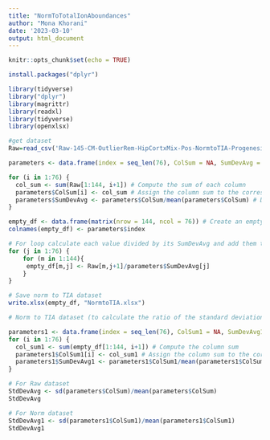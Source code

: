 ```yaml
---
title: "NormToTotalIonAboundances"
author: "Mona Khorani"
date: '2023-03-10'
output: html_document
---
```


```r
knitr::opts_chunk$set(echo = TRUE)
```

```r
install.packages("dplyr")

library(tidyverse)
library("dplyr")
library(magrittr)
library(readxl)
library(tidyverse)
library(openxlsx)

```


```r
#get dataset
Raw=read_csv('Raw-145-CM-OutlierRem-HipCortxMix-Pos-NormtoTIA-Progenesis-01March2023-QCCVless30Only - Copy.csv')
```


```r
parameters <- data.frame(index = seq_len(76), ColSum = NA, SumDevAvg = NA) # Create an empty data.frame

for (i in 1:76) {
  col_sum <- sum(Raw[1:144, i+1]) # Compute the sum of each column 
  parameters$ColSum[i] <- col_sum # Assign the column sum to the corresponding row of the ColSum column
  parameters$SumDevAvg <- parameters$ColSum/mean(parameters$ColSum) # Divide each sum by the mean of sums and put them on SumDevAvg column on parameters data.frame
}
```


```r
empty_df <- data.frame(matrix(nrow = 144, ncol = 76)) # Create an empty data.frame
colnames(empty_df) <- parameters$index

# For loop calculate each value divided by its SumDevAvg and add them to correspondence col and row in empty_df
for (j in 1:76) {
    for (m in 1:144){
     empty_df[m,j] <- Raw[m,j+1]/parameters$SumDevAvg[j]
    }
}

# Save norm to TIA dataset
write.xlsx(empty_df, "NormtoTIA.xlsx")

```



```r
# Norm to TIA dataset (to calculate the ratio of the standard deviation to the mean)

parameters1 <- data.frame(index = seq_len(76), ColSum1 = NA, SumDevAvg1 = NA) 
for (i in 1:76) {
  col_sum1 <- sum(empty_df[1:144, i+1]) # Compute the column sum
  parameters1$ColSum1[i] <- col_sum1 # Assign the column sum to the corresponding row of the ColSum column
  parameters1$SumDevAvg1 <- parameters1$ColSum1/mean(parameters1$ColSum1) # Divide each sum by the mean of sums and put them on SumDevAvg column on parameters data.frame
}
```


```r
# For Raw dataset
StdDevAvg <- sd(parameters$ColSum)/mean(parameters$ColSum)
StdDevAvg

# For Norm dataset 
StdDevAvg1 <- sd(parameters1$ColSum1)/mean(parameters1$ColSum1)
StdDevAvg1

```

